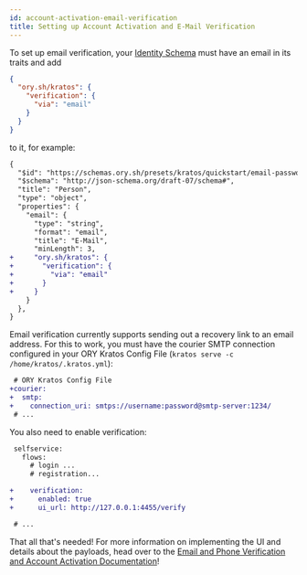 ```yaml
---
id: account-activation-email-verification
title: Setting up Account Activation and E-Mail Verification
---
```


To set up email verification, your
[Identity Schema](../concepts/identity-data-model.md) must have an email in its
traits and add

```json
{
  "ory.sh/kratos": {
    "verification": {
      "via": "email"
    }
  }
}
```

to it, for example:

```diff
{
  "$id": "https://schemas.ory.sh/presets/kratos/quickstart/email-password/identity.schema.json",
  "$schema": "http://json-schema.org/draft-07/schema#",
  "title": "Person",
  "type": "object",
  "properties": {
    "email": {
      "type": "string",
      "format": "email",
      "title": "E-Mail",
      "minLength": 3,
+     "ory.sh/kratos": {
+       "verification": {
+         "via": "email"
+       }
+     }
    }
  },
}
```

Email verification currently supports sending out a recovery link to an email
address. For this to work, you must have the courier SMTP connection configured
in your ORY Kratos Config File (`kratos serve -c /home/kratos/.kratos.yml`):

```diff
 # ORY Kratos Config File
+courier:
+  smtp:
+    connection_uri: smtps://username:password@smtp-server:1234/
 # ...
```

You also need to enable verification:

```diff
 selfservice:
   flows:
     # login ...
     # registration...

+    verification:
+      enabled: true
+      ui_url: http://127.0.0.1:4455/verify

 # ...
```

That all that's needed! For more information on implementing the UI and details
about the payloads, head over to the
[Email and Phone Verification and Account Activation Documentation](../self-service/flows/verify-email-account-activation.mdx)!
